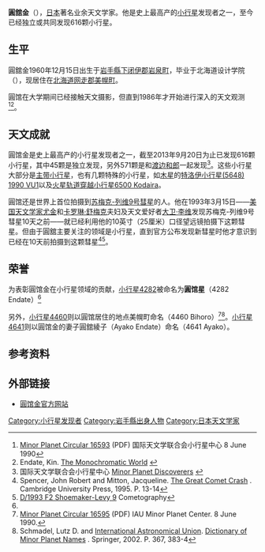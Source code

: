 {{japanese|japanese=円舘 金|kana=えんだて きん|romaji=Endate Kin}}
'''圓舘金'''（{{bd|1960年|12月15日|catIdx=Endate, Kin}}），[[日本|日本]]著名业余天文学家。他是史上最高产的[[小行星|小行星]]发现者之一，至今已经独立或共同发现616颗小行星。

==生平==
圓舘金1960年12月15日出生于[[岩手縣|岩手縣]][[下闭伊郡|下闭伊郡]][[岩泉町|岩泉町]]，毕业于北海道设计学院（{{lang-ja|北海道デザイナー専門学院}}），现居住在[[北海道|北海道]][[网走郡|网走郡]][[美幌町|美幌町]]。

圓馆在大学期间已经接触天文摄影，但直到1986年才开始进行深入的天文观测<ref name="MPC">[http://www.minorplanetcenter.net/iau/ECS/MPCArchive/1990/MPC_19900708.pdf Minor Planet Circular 16593] {{Wayback|url=http://www.minorplanetcenter.net/iau/ECS/MPCArchive/1990/MPC_19900708.pdf |date=20160303185411 }}(PDF) 国际天文学联合会小行星中心 8 June 1990</ref><ref>Endate, Kin. [http://home.intercity.or.jp/users/numata/kin/index-e.html The Monochromatic World] {{Wayback|url=http://home.intercity.or.jp/users/numata/kin/index-e.html |date=20110721134839 }}</ref>。

==天文成就==
圓馆金是史上最高产的小行星发现者之一，截至2013年9月20日为止已发现616颗小行星，其中45颗是独立发现，另外571颗是和[[渡边和郎|渡边和郎]]一起发现<ref>国际天文学联合会小行星中心 [http://www.cfa.harvard.edu/iau/lists/MPDiscsNum.html Minor Planet Discoverers] {{WebCite|url=https://www.webcitation.org/669dKVNYj?url=http://www.minorplanetcenter.net/iau/lists/MPDiscsNum.html |date=20120314093235 |dateformat=iso }}</ref>。这些小行星大部分是[[主带小行星|主带小行星]]，也有几颗特殊的小行星，如[[木星|木星]]的[[特洛伊天体|特洛伊小行星]][[小行星5648|(5648) 1990 VU1]]以及[[火星轨道穿越小行星|火星轨道穿越小行星]][[小行星6500|6500 Kodaira]]。

圓馆还是世界上首位拍摄到[[苏梅克-列维9号彗星|苏梅克-列维9号彗星]]的人。他在1993年3月15日——[[美国|美国]][[天文学家|天文学家]][[尤金·舒梅克|尤金]]和[[卡罗琳·舒梅克|卡罗琳·舒梅克]]夫妇及天文爱好者[[大卫·李维|大卫·李维]]发现苏梅克-列维9号彗星10天之前——就已经利用他的10英寸（25厘米）口径望远镜拍摄下这颗彗星。但由于圓舘主要关注的领域是小行星，直到官方公布发现新彗星时他才意识到已经在10天前拍摄到这颗彗星<ref>Spencer, John Robert and Mitton, Jacqueline. [http://books.google.com/books?id=mzY9AAAAIAAJ The Great Comet Crash] {{Wayback|url=http://books.google.com/books?id=mzY9AAAAIAAJ |date=20170217083346 }}. Cambridge University Press, 1995. P. 13-14</ref><ref>[http://cometography.com/pcomets/1993f2.html D/1993 F2 Shoemaker-Levy 9] {{Wayback|url=http://cometography.com/pcomets/1993f2.html |date=20080509145539 }} Cometography</ref>。

==荣誉==
为表彰圓馆金在小行星领域的贡献，[[小行星4282|小行星4282]]被命名为'''圓馆星'''（4282 Endate）<ref name="MPC"/>

另外，[[小行星4460|小行星4460]]则以圓馆居住的地点美幌町命名（4460 Bihoro）<ref>[http://www.minorplanetcenter.net/iau/ECS/MPCArchive/1990/MPC_19900708.pdf Minor Planet Circular 16595] {{Wayback|url=http://www.minorplanetcenter.net/iau/ECS/MPCArchive/1990/MPC_19900708.pdf |date=20160303185411 }}(PDF) IAU Minor Planet Center. 8 June 1990.</ref><ref>Schmadel, Lutz D. and [[International_Astronomical_Union|International Astronomical Union]]. [http://books.google.com/books?id=KWrB1jPCa8AC Dictionary of Minor Planet Names] {{Wayback|url=http://books.google.com/books?id=KWrB1jPCa8AC |date=20201002043909 }}. Springer, 2002. P. 367, 383-4</ref>。[[小行星4641|小行星4641]]则以圓馆金的妻子圓舘綾子（Ayako Endate）命名（4641 Ayako）。

== 参考资料 ==
{{reflist}}

== 外部链接 ==
*[https://web.archive.org/web/20080331212736/http://home.intercity.or.jp/users/numata/kin/ 圓馆金官方网站]{{ja icon}}{{en icon}}

{{DEFAULTSORT:Endate, Kin}}
[[Category:小行星发现者|Category:小行星发现者]]
[[Category:岩手縣出身人物|Category:岩手縣出身人物]]
[[Category:日本天文学家|Category:日本天文学家]]
